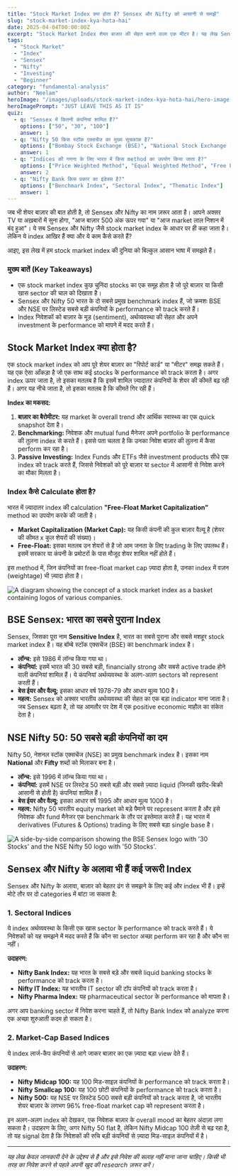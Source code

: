 ```yaml
---
title: "Stock Market Index क्या होता है? Sensex और Nifty को आसानी से समझें"
slug: "stock-market-index-kya-hota-hai"
date: 2025-04-04T00:00:00Z
excerpt: "Stock Market Index शेयर बाजार की सेहत बताने वाला एक मीटर है। यह लेख Sensex, Nifty और अन्य भारतीय सूचकांकों को सरल भाषा में समझाता है।"
tags:
  - "Stock Market"
  - "Index"
  - "Sensex"
  - "Nifty"
  - "Investing"
  - "Beginner"
category: "fundamental-analysis"
author: "Neelam"
heroImage: "/images/uploads/stock-market-index-kya-hota-hai/hero-image.jpg"
heroImagePrompt: "JUST LEAVE THIS AS IT IS"
quiz:
  - q: "Sensex में कितनी कंपनियां शामिल हैं?"
    options: ["50", "30", "100"]
    answer: 1
  - q: "Nifty 50 किस स्टॉक एक्सचेंज का मुख्य सूचकांक है?"
    options: ["Bombay Stock Exchange (BSE)", "National Stock Exchange (NSE)", "Calcutta Stock Exchange (CSE)"]
    answer: 1
  - q: "Indices की गणना के लिए भारत में किस method का उपयोग किया जाता है?"
    options: ["Price Weighted Method", "Equal Weighted Method", "Free Float Market Capitalization"]
    answer: 2
  - q: "Nifty Bank किस प्रकार का इंडेक्स है?"
    options: ["Benchmark Index", "Sectoral Index", "Thematic Index"]
    answer: 1
---
```


जब भी शेयर बाज़ार की बात होती है, तो Sensex और Nifty का नाम ज़रूर आता है। आपने अक्सर TV या अख़बारों में सुना होगा, "आज बाज़ार 500 अंक ऊपर गया" या "आज market लाल निशान में बंद हुआ"। ये सब Sensex और Nifty जैसे stock market index के आधार पर ही कहा जाता है। लेकिन ये index आखिर हैं क्या और ये काम कैसे करते हैं?

आइए, इस लेख में हम stock market index की दुनिया को बिल्कुल आसान भाषा में समझते हैं।

### मुख्य बातें (Key Takeaways)
*   एक stock market index कुछ चुनिंदा stocks का एक समूह होता है जो पूरे बाज़ार या किसी खास sector की चाल को दिखाता है।
*   Sensex और Nifty 50 भारत के दो सबसे प्रमुख benchmark index हैं, जो क्रमशः BSE और NSE पर लिस्टेड सबसे बड़ी कंपनियों के performance को track करते हैं।
*   Index निवेशकों को बाज़ार के मूड (sentiment), अर्थव्यवस्था की सेहत और अपने investment के performance को मापने में मदद करते हैं।

## Stock Market Index क्या होता है?

एक stock market index को आप पूरे शेयर बाज़ार का "रिपोर्ट कार्ड" या "मीटर" समझ सकते हैं। यह एक ऐसा आँकड़ा है जो एक साथ कई stocks के performance को track करता है। अगर index ऊपर जाता है, तो इसका मतलब है कि इसमें शामिल ज़्यादातर कंपनियों के शेयर की कीमतें बढ़ रही हैं। अगर यह नीचे जाता है, तो इसका मतलब है कि कीमतें गिर रही हैं।

**Index का मकसद:**
1.  **बाज़ार का बैरोमीटर:** यह market के overall trend और आर्थिक स्वास्थ्य का एक quick snapshot देता है।
2.  **Benchmarking:** निवेशक और mutual fund मैनेजर अपने portfolio के performance की तुलना index से करते हैं। इससे पता चलता है कि उनका निवेश बाज़ार की तुलना में कैसा perform कर रहा है।
3.  **Passive Investing:** Index Funds और ETFs जैसे investment products सीधे एक index को track करते हैं, जिससे निवेशकों को पूरे बाज़ार या sector में आसानी से निवेश करने का मौका मिलता है।

### Index कैसे Calculate होता है?

भारत में ज़्यादातर index की calculation **"Free-Float Market Capitalization"** method का उपयोग करके की जाती है।

*   **Market Capitalization (Market Cap):** यह किसी कंपनी की कुल बाज़ार वैल्यू है (शेयर की कीमत x कुल शेयरों की संख्या)।
*   **Free-Float:** इसका मतलब उन शेयरों से है जो आम जनता के लिए trading के लिए उपलब्ध हैं। इसमें सरकार या कंपनी के प्रमोटरों के पास मौजूद शेयर शामिल नहीं होते हैं।

इस method में, जिन कंपनियों का free-float market cap ज़्यादा होता है, उनका index में वज़न (weightage) भी ज़्यादा होता है।

![A diagram showing the concept of a stock market index as a basket containing logos of various companies.](/images/uploads/stock-market-index-kya-hota-hai/index-concept.png)

## BSE Sensex: भारत का सबसे पुराना Index

Sensex, जिसका पूरा नाम **Sensitive Index** है, भारत का सबसे पुराना और सबसे मशहूर stock market index है। यह बॉम्बे स्टॉक एक्सचेंज (BSE) का benchmark index है।

*   **लॉन्च:** इसे 1986 में लॉन्च किया गया था।
*   **कंपनियां:** इसमें भारत की 30 सबसे बड़ी, financially strong और सबसे active trade होने वाली कंपनियां शामिल हैं। ये कंपनियां अर्थव्यवस्था के अलग-अलग sectors को represent करती हैं।
*   **बेस ईयर और वैल्यू:** इसका आधार वर्ष 1978-79 और आधार मूल्य 100 है।
*   **महत्व:** Sensex को अक्सर भारतीय अर्थव्यवस्था की सेहत का एक बड़ा indicator माना जाता है। जब Sensex बढ़ता है, तो यह आमतौर पर देश में एक positive economic माहौल का संकेत देता है।

## NSE Nifty 50: 50 सबसे बड़ी कंपनियों का दम

Nifty 50, नेशनल स्टॉक एक्सचेंज (NSE) का प्रमुख benchmark index है। इसका नाम **National** और **Fifty** शब्दों को मिलाकर बना है।

*   **लॉन्च:** इसे 1996 में लॉन्च किया गया था।
*   **कंपनियां:** इसमें NSE पर लिस्टेड 50 सबसे बड़ी और सबसे ज़्यादा liquid (जिनकी खरीद-बिक्री आसानी से होती है) कंपनियां शामिल हैं।
*   **बेस ईयर और वैल्यू:** इसका आधार वर्ष 1995 और आधार मूल्य 1000 है।
*   **महत्व:** Nifty 50 भारतीय equity market को बड़े पैमाने पर represent करता है और इसे निवेशक और fund मैनेजर एक benchmark के तौर पर इस्तेमाल करते हैं। यह भारत में derivatives (Futures & Options) trading के लिए सबसे बड़ा single base है।

![A side-by-side comparison showing the BSE Sensex logo with '30 Stocks' and the NSE Nifty 50 logo with '50 Stocks'.](/images/uploads/stock-market-index-kya-hota-hai/sensex-vs-nifty.png)

## Sensex और Nifty के अलावा भी हैं कई जरूरी Index

Sensex और Nifty के अलावा, बाज़ार को बेहतर ढंग से समझने के लिए कई और index भी हैं। इन्हें मोटे तौर पर दो categories में बांटा जा सकता है:

### 1. Sectoral Indices

ये index अर्थव्यवस्था के किसी एक खास sector के performance को track करते हैं। ये निवेशकों को यह समझने में मदद करते हैं कि कौन सा sector अच्छा perform कर रहा है और कौन सा नहीं।

**उदाहरण:**
*   **Nifty Bank Index:** यह भारत के सबसे बड़े और सबसे liquid banking stocks के performance को track करता है।
*   **Nifty IT Index:** यह भारतीय IT sector की टॉप कंपनियों को track करता है।
*   **Nifty Pharma Index:** यह pharmaceutical sector के performance को मापता है।

अगर आप banking sector में निवेश करना चाहते हैं, तो Nifty Bank Index को analyze करना एक अच्छा शुरुआती कदम हो सकता है।

### 2. Market-Cap Based Indices

ये index लार्ज-कैप कंपनियों से आगे जाकर बाज़ार का एक ज़्यादा बड़ा view देते हैं।

**उदाहरण:**
*   **Nifty Midcap 100:** यह 100 मिड-साइज़ कंपनियों के performance को track करता है।
*   **Nifty Smallcap 100:** यह 100 छोटी कंपनियों के performance को track करता है।
*   **Nifty 500:** यह NSE पर लिस्टेड 500 सबसे बड़ी कंपनियों को track करता है, जो भारतीय शेयर बाज़ार के लगभग 96% free-float market cap को represent करता है।

इन अलग-अलग index को देखकर, एक निवेशक बाज़ार के overall mood का बेहतर अंदाज़ा लगा सकता है। उदाहरण के लिए, अगर Nifty 50 flat है, लेकिन Nifty Midcap 100 तेज़ी से बढ़ रहा है, तो यह signal देता है कि निवेशकों की रुचि बड़ी कंपनियों से ज़्यादा मिड-साइज़ कंपनियों में है।

---
*यह लेख केवल जानकारी देने के उद्देश्य से है और इसे निवेश की सलाह नहीं माना जाना चाहिए। किसी भी तरह का निवेश करने से पहले अपनी खुद की research ज़रूर करें।*